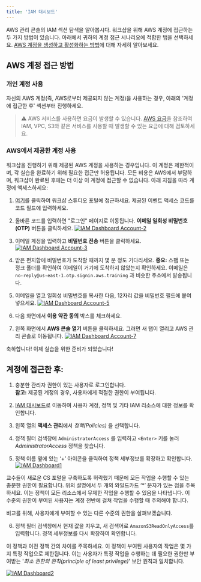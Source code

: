 ```yaml
---
title: 'IAM 대시보드'
---
```


AWS 관리 콘솔의 IAM 섹션 탐색을 알아봅시다. 워크샵을 위해 AWS 계정에 접근하는 두 가지 방법이 있습니다. 아래에서 귀하의 계정 접근 시나리오에 적합한 탭을 선택하세요. [AWS 계정을 생성하고 활성화하는 방법](https://aws.amazon.com/ko/premiumsupport/knowledge-center/create-and-activate-aws-account/)에 대해 자세히 알아보세요.

## AWS 계정 접근 방법

### 개인 계정 사용
  
자신의 AWS 계정(즉, AWS로부터 제공되지 않는 계정)을 사용하는 경우, 아래의 '계정에 접근한 후' 섹션부터 진행하세요. 

> ⚠️ AWS 서비스를 사용하면 요금이 발생할 수 있습니다. [AWS 요금](https://aws.amazon.com/ko/pricing/)을 참조하여 IAM, VPC, S3와 같은 서비스를 사용할 때 발생할 수 있는 요금에 대해 검토하세요.
  

### AWS에서 제공한 계정 사용
  
워크샵을 진행하기 위해 제공된 AWS 계정을 사용하는 경우입니다. 이 계정은 제한적이며, 각 실습을 완료하기 위해 필요한 접근만 허용됩니다. 모든 비용은 AWS에서 부담하며, 워크샵이 완료된 후에는 더 이상 이 계정에 접근할 수 없습니다. 아래 지침을 따라 계정에 액세스하세요:

1. [여기](https://portal.aws.training/)를 클릭하여 워크샵 스튜디오 포털에 접근하세요. 제공된 이벤트 액세스 코드를 코드 필드에 입력하세요.

2. 올바른 코드를 입력하면 "로그인" 페이지로 이동됩니다. **이메일 일회성 비밀번호 (OTP)** 버튼을 클릭하세요.
[![IAM Dashboard Account-2](https://static.us-east-1.prod.workshops.aws/public/856f008e-b000-462c-b14e-2b12e35d7697/static/images/sign-in-otp.png)](https://static.us-east-1.prod.workshops.aws/public/856f008e-b000-462c-b14e-2b12e35d7697/static/images/sign-in-otp.png)

3. 이메일 계정을 입력하고 **비밀번호 전송** 버튼을 클릭하세요.
  [![IAM Dashboard Account-3](https://static.us-east-1.prod.workshops.aws/public/856f008e-b000-462c-b14e-2b12e35d7697/static/images/sign-in-email-account.png)](https://static.us-east-1.prod.workshops.aws/public/856f008e-b000-462c-b14e-2b12e35d7697/static/images/sign-in-email-account.png)

4. 받은 편지함에 비밀번호가 도착할 때까지 몇 분 정도 기다리세요. **중요:** 스팸 또는 정크 폴더를 확인하여 이메일이 거기에 도착하지 않았는지 확인하세요. 이메일은 `no-reply@us-east-1.otp.signin.aws.training` 과 비슷한 주소에서 발송됩니다.
5. 이메일을 열고 일회성 비밀번호를 복사한 다음, 12자리 값을 비밀번호 필드에 붙여 넣으세요.
  [![IAM Dashboard Account-5](https://static.us-east-1.prod.workshops.aws/public/856f008e-b000-462c-b14e-2b12e35d7697/static/images/sign-in-passcode-entry.png)](https://static.us-east-1.prod.workshops.aws/public/856f008e-b000-462c-b14e-2b12e35d7697/static/images/sign-in-passcode-entry.png)

6. 다음 화면에서 **이용 약관 동의** 박스를 체크하세요.

7. 왼쪽 화면에서 **AWS 콘솔 열기** 버튼을 클릭하세요. 그러면 새 탭이 열리고 AWS 관리 콘솔로 이동됩니다.
  [![IAM Dashboard Account-7](https://static.us-east-1.prod.workshops.aws/public/856f008e-b000-462c-b14e-2b12e35d7697/static/images/sign-in-mgmt-console.png)](https://static.us-east-1.prod.workshops.aws/public/856f008e-b000-462c-b14e-2b12e35d7697/static/images/sign-in-mgmt-console.png)

축하합니다! 이제 실습을 위한 준비가 되었습니다!


## 계정에 접근한 후:

1. 충분한 관리자 권한이 있는 사용자로 로그인합니다. <br />**참고:** 제공된 계정의 경우, 사용자에게 적절한 권한이 부여됩니다.

2. [IAM 대시보드](https://us-east-1.console.aws.amazon.com/iamv2/home?region=us-east-1#/home)로 이동하여 사용자 계정, 정책 및 기타 IAM 리소스에 대한 정보를 확인합니다.

3. 왼쪽 열의 **액세스 관리**에서 _정책(Policies)_ 을 선택합니다.

4. 정책 필터 검색창에 `AdministratorAccess` 를 입력하고 `<Enter>` 키를 눌러 _AdministratorAccess_ 정책을 찾습니다.

5. 정책 이름 옆에 있는 ‘+’ 아이콘을 클릭하여 정책 세부정보를 확장하고 확인합니다.
  [![IAM Dashboard1](https://static.us-east-1.prod.workshops.aws/public/856f008e-b000-462c-b14e-2b12e35d7697/static/images/iam/IAM-dashboard-AdministatorAccess-policy-1.png)](https://static.us-east-1.prod.workshops.aws/public/856f008e-b000-462c-b14e-2b12e35d7697/static/images/iam/IAM-dashboard-AdministatorAccess-policy-1.png)


교수들이 새로운 CS 포털을 구축하도록 허락했기 때문에 모든 작업을 수행할 수 있는 충분한 권한이 필요합니다. 위의 설명에서 두 개의 와일드카드 ‘*’ 문자가 있는 점을 주목하세요. 이는 정책이 모든 리소스에서 무제한 작업을 수행할 수 있음을 나타냅니다. 이 수준의 권한이 부여된 사용자는 계정 전반에 걸쳐 작업을 수행할 때 주의해야 합니다.

비교를 위해, 사용자에게 부여할 수 있는 다른 수준의 권한을 살펴보겠습니다.

6. 정책 필터 검색창에서 현재 값을 지우고, 새 검색어로 `AmazonS3ReadOnlyAccess`를 입력합니다. 정책 세부정보를 다시 확장하여 확인합니다.

이 정책과 이전 정책 간의 차이를 주목하세요. 이 정책이 부여된 사용자의 작업은 몇 가지 특정 작업으로 제한됩니다. 이는 사용자가 특정 작업을 수행하는 데 필요한 권한만 부여받는 '_최소 권한의 원칙(principle of least privilege)_' 보안 원칙과 일치합니다.

[![IAM Dashboard2](https://static.us-east-1.prod.workshops.aws/public/856f008e-b000-462c-b14e-2b12e35d7697/static/images/iam/IAM-dashboard-AmazonS3ReadOnlyAccess-v2.png)](https://static.us-east-1.prod.workshops.aws/public/856f008e-b000-462c-b14e-2b12e35d7697/static/images/iam/IAM-dashboard-AmazonS3ReadOnlyAccess-v2.png)